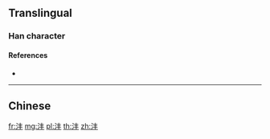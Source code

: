 {{also|灃}}
==Translingual==

===Han character===
{{Han char|rn=85|rad=水|as=04|sn=7|four=|canj=EQJ|ids=⿰氵丰}}

====References====
* {{Han ref|kx=0612.121|hdz=31557.070|uh=6CA3|ud=27811}}

----

==Chinese==
{{zh-see|灃}}

[[fr:沣]]
[[mg:沣]]
[[pl:沣]]
[[th:沣]]
[[zh:沣]]